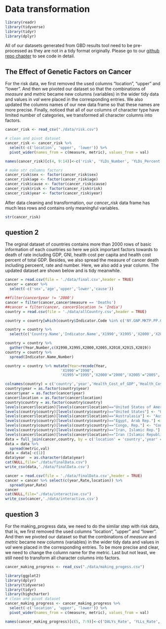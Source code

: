 # Data transformation

```r
library(readr)
library(tidyverse)
library(tidyr)
library(dplyr)
```

All of our datasets generated from GBD results tool need to be pre-processed as they are not in a tidy format originally. Please go to our [github repo chapter](https://github.com/Maggieli99/Cancerstatistic/blob/main/03-cleaning.Rmd) to see code in detail.

## The Effect of Genetic Factors on Cancer

For the risk data, we first removed the used columns "location", "upper" and "lower". And then we pivoted our dataset so that the combinations of *measure* and *metric* became new columns (variables) in the wider tidy data and values in *val* were placed in the corresponding entries. We also updated the columns names of our new data frame so that these names are more precise. Finally, noticed that all of our columns of character type have limited number of categories, we transformed all character columns into factors.

```r
cancer_risk <- read_csv("./data/risk.csv")
```
```r
# clean and pivot dataset
cancer_risk <- cancer_risk %>% 
  select(-c('location', 'upper', 'lower')) %>%
  pivot_wider(names_from = c(measure, metric), values_from = val) 

names(cancer_risk)[c(4, 9:14)]<-c('risk', 'YLDs_Number', 'YLDs_Percent', 'YLDs_Rate',  'YLLs_Number', 'YLLs_Percent', 'YLLs_Rate')
```

```r
# make str columns factors
cancer_risk$sex <- factor(cancer_risk$sex)
cancer_risk$age <- factor(cancer_risk$age)
cancer_risk$cause <- factor(cancer_risk$cause)
cancer_risk$risk <- factor(cancer_risk$risk)
cancer_risk$year <- factor(cancer_risk$year)
```

After data cleaning and transformation, our *cancer_risk* data frame has much less rows and contains only meaningful variables.

```r
str(cancer_risk)
```



## question 2

The orginal dataset of countries contains more than 2000 rows of basic information of each countries so here we pick important factors towards to death of rate including GDP, GNI, health cost per capita and health cost percent of total GDP.  Besides, we also spread the measure of cancer death including perceent, rate and number. Here, we also add a year column.  The updated dataset are shown below and is tidy meanwhile.
```r
cancer = read.csv(file = './data/final.csv',header = TRUE)
cancer = cancer %>%
  select(-c('sex','age','upper','lower','cause')) 

##filter(cancer$year != '2000')
cancer = filter(cancer,cancer$measure == 'Deaths')
##cancer = filter(cancer, cancer$location != 'India')
country = read.csv(file = './data/allCountry.csv',header = TRUE)

country = country[which(country$Indicator.Code %in% c('NY.GNP.MKTP.PP.CD','NY.GDP.PCAP.PP.CD','SH.XPD.CHEX.PC.CD','SH.XPD.CHEX.GD.ZS')),]

country = country %>%
  select(c('Country.Name','Indicator.Name','X1990','X1995','X2000','X2005','X2010','X2015','X2019'))

country = country %>%
  gather(Year,Number,c(X1990,X1995,X2000,X2005,X2010,X2015,X2019))
country = country %>%
  spread(Indicator.Name,Number)

country = country %>% mutate(Year=recode(Year, 
                         'X1990'="1990",
                         'X1995'="1995",'X2000'="2000",'X2005'="2005",'X2010'="2010",'X2015'="2015",'X2019'="2019"))

colnames(country) = c('country','year','Health_Cost_of_GDP','Health_Cost','GDP','GNI')
country$year = as.factor(country$year)
cancer$year = as.factor(cancer$year)
cancer$location = as.factor(cancer$location)
country$country = as.factor(country$country)
levels(cancer$location)[levels(cancer$location)=="United States of America"] <- "United States of America"
levels(country$country)[levels(country$country)=="United States"] <- "United States of America"
levels(cancer$location)[levels(cancer$location)=="Australasia"] <- "Australia"
levels(country$country)[levels(country$country)=="Egypt, Arab Rep."] <- "Egypt"
levels(country$country)[levels(country$country)=="Congo, Rep."] <- "Congo"
levels(country$country)[levels(country$country)=="Iran, Islamic Rep."] <- "Iran"
levels(cancer$location)[levels(cancer$location)=="Iran (Islamic Republic of)"] <- "Iran"
data = full_join(cancer,country, by = c('location' = 'country','year' = 'year'))
data = data %>%
  spread(metric,val)
data = data[-c(1)]
data$year  = as.character(data$year)
cat(NULL,file="./data/finalData.csv")
write_csv(data,'./data/finalData.csv')

cancer = read.csv(file = './data/finalData.csv',header = TRUE)
cancer = cancer %>% select(c(year,Rate,location)) %>%
  spread(year,Rate)
cancer
cat(NULL,file="./data/interactive.csv")
write_csv(cancer,'./data/interactive.csv')


```



## question 3

For the making_progress data, we need to do the similar step with risk data, that is, we first removed the used columns "location", "upper" and "lower". And then we pivoted our dataset so that the combinations of *measure* and *metric* became new columns (variables) in the wider tidy data and values in *val* were placed in the corresponding entries. To be more precise and clear, we need to change the column name for the metric. Last but not least, we still need to transform all character columns into factors.

```r
cancer_making_progress <- read_csv("./data/making_progess.csv")
```

```r
library(ggplot2)
library(dplyr)
library(tidyverse)
library(tidyr)
library(highcharter)
# clean and pivot dataset
cancer_making_progress <- cancer_making_progress %>% 
  select(-c('location', 'upper', 'lower')) %>%
  pivot_wider(names_from = c(measure, metric), values_from = val) 

names(cancer_making_progress)[c(5, 7:9)]<-c('DALYs_Rate', 'YLLs_Rate', 'YLDs_Percent', 'YLDs_Rate')
```